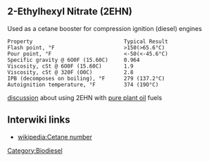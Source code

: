 ==2-Ethylhexyl Nitrate (2EHN)==

Used as a cetane booster for compression ignition (diesel) engines

 Property                             Typical Result
 Flash point, °F                      >150(>65.6°C)
 Pour point, °F                       <-50(<-45.6°C) 
 Specific gravity @ 6O0F (15.60C)     0.964
 Viscosity, cSt @ 6O0F (15.60C)       1.9
 Viscosity, cSt @ 320F (O0C)          2.8
 IPB (decomposes on boiling), °F      279 (137.2°C)
 Autoignition temperature, °F         374 (19O°C)

[http://www.vegetableoildiesel.co.uk/forum/viewthread.php?tid=2986&page=1 discussion] about using 2EHN with [[pure plant oils|pure plant oil]] fuels

== Interwiki links ==
* [[wikipedia:Cetane number]]

{{wikify}}
{{stub}}
[[Category:Biodiesel]]